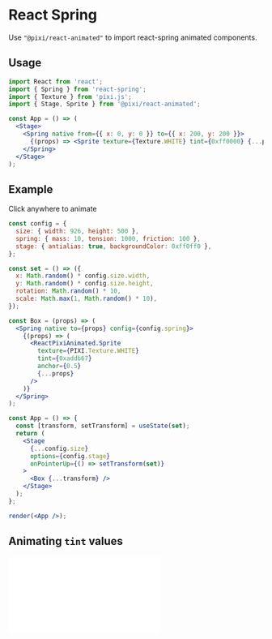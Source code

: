 # React Spring

Use `"@pixi/react-animated"` to import react-spring animated components.

## Usage

```jsx
import React from 'react';
import { Spring } from 'react-spring';
import { Texture } from 'pixi.js';
import { Stage, Sprite } from '@pixi/react-animated';

const App = () => (
  <Stage>
    <Spring native from={{ x: 0, y: 0 }} to={{ x: 200, y: 200 }}>
      {(props) => <Sprite texture={Texture.WHITE} tint={0xff0000} {...props} />}
    </Spring>
  </Stage>
);
```

## Example

Click anywhere to animate

```jsx live noInline
const config = {
  size: { width: 926, height: 500 },
  spring: { mass: 10, tension: 1000, friction: 100 },
  stage: { antialias: true, backgroundColor: 0xff0ff0 },
};

const set = () => ({
  x: Math.random() * config.size.width,
  y: Math.random() * config.size.height,
  rotation: Math.random() * 10,
  scale: Math.max(1, Math.random() * 10),
});

const Box = (props) => (
  <Spring native to={props} config={config.spring}>
    {(props) => (
      <ReactPixiAnimated.Sprite
        texture={PIXI.Texture.WHITE}
        tint={0xaddb67}
        anchor={0.5}
        {...props}
      />
    )}
  </Spring>
);

const App = () => {
  const [transform, setTransform] = useState(set);
  return (
    <Stage
      {...config.size}
      options={config.stage}
      onPointerUp={() => setTransform(set)}
    >
      <Box {...transform} />
    </Stage>
  );
};

render(<App />);
```

## Animating `tint` values

<iframe
  height={500}
  scrolling="no"
  title="ReactSpring - Animating Color Values"
  src="//codepen.io/inlet/embed/jOrpLOR/?height=300&theme-id=33987&default-tab=result&embed-version=2"
  frameBorder="no"
  allowFullScreen={true}
  style={{ width: '100%' }}
/>
